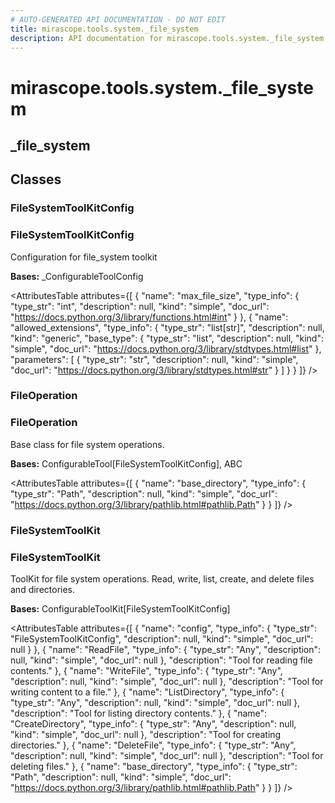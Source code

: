 ```yaml
---
# AUTO-GENERATED API DOCUMENTATION - DO NOT EDIT
title: mirascope.tools.system._file_system
description: API documentation for mirascope.tools.system._file_system
---
```


# mirascope.tools.system._file_system

## <ApiType type="Module" module="mirascope.tools.system._file_system" path="tools/system/file_system" symbolName="_file_system" /> _file_system

## Classes

### FileSystemToolKitConfig

### <ApiType type="Class" module="mirascope.tools.system._file_system" path="tools/system/file_system" symbolName="FileSystemToolKitConfig" /> FileSystemToolKitConfig

Configuration for file_system toolkit

**Bases:** _ConfigurableToolConfig

<AttributesTable
  attributes={[
  {
    "name": "max_file_size",
    "type_info": {
      "type_str": "int",
      "description": null,
      "kind": "simple",
      "doc_url": "https://docs.python.org/3/library/functions.html#int"
    }
  },
  {
    "name": "allowed_extensions",
    "type_info": {
      "type_str": "list[str]",
      "description": null,
      "kind": "generic",
      "base_type": {
        "type_str": "list",
        "description": null,
        "kind": "simple",
        "doc_url": "https://docs.python.org/3/library/stdtypes.html#list"
      },
      "parameters": [
        {
          "type_str": "str",
          "description": null,
          "kind": "simple",
          "doc_url": "https://docs.python.org/3/library/stdtypes.html#str"
        }
      ]
    }
  }
]}
/>


### FileOperation

### <ApiType type="Class" module="mirascope.tools.system._file_system" path="tools/system/file_system" symbolName="FileOperation" /> FileOperation

Base class for file system operations.

**Bases:** ConfigurableTool[FileSystemToolKitConfig], ABC

<AttributesTable
  attributes={[
  {
    "name": "base_directory",
    "type_info": {
      "type_str": "Path",
      "description": null,
      "kind": "simple",
      "doc_url": "https://docs.python.org/3/library/pathlib.html#pathlib.Path"
    }
  }
]}
/>


### FileSystemToolKit

### <ApiType type="Class" module="mirascope.tools.system._file_system" path="tools/system/file_system" symbolName="FileSystemToolKit" /> FileSystemToolKit

ToolKit for file system operations.
Read, write, list, create, and delete files and directories.

**Bases:** ConfigurableToolKit[FileSystemToolKitConfig]

<AttributesTable
  attributes={[
  {
    "name": "config",
    "type_info": {
      "type_str": "FileSystemToolKitConfig",
      "description": null,
      "kind": "simple",
      "doc_url": null
    }
  },
  {
    "name": "ReadFile",
    "type_info": {
      "type_str": "Any",
      "description": null,
      "kind": "simple",
      "doc_url": null
    },
    "description": "Tool for reading file contents."
  },
  {
    "name": "WriteFile",
    "type_info": {
      "type_str": "Any",
      "description": null,
      "kind": "simple",
      "doc_url": null
    },
    "description": "Tool for writing content to a file."
  },
  {
    "name": "ListDirectory",
    "type_info": {
      "type_str": "Any",
      "description": null,
      "kind": "simple",
      "doc_url": null
    },
    "description": "Tool for listing directory contents."
  },
  {
    "name": "CreateDirectory",
    "type_info": {
      "type_str": "Any",
      "description": null,
      "kind": "simple",
      "doc_url": null
    },
    "description": "Tool for creating directories."
  },
  {
    "name": "DeleteFile",
    "type_info": {
      "type_str": "Any",
      "description": null,
      "kind": "simple",
      "doc_url": null
    },
    "description": "Tool for deleting files."
  },
  {
    "name": "base_directory",
    "type_info": {
      "type_str": "Path",
      "description": null,
      "kind": "simple",
      "doc_url": "https://docs.python.org/3/library/pathlib.html#pathlib.Path"
    }
  }
]}
/>




